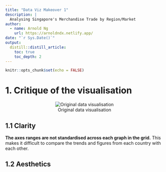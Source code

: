 ```yaml
---
title: "Data Viz Makeover 1"
description: |
  Analysing Singapore's Merchandise Trade by Region/Market
author:
  - name: Arnold Ng
    url: https://arnoldndx.netlify.app/
date: "`r Sys.Date()`"
output: 
  distill::distill_article:
    toc: true
    toc_depth: 2
---
```


```r
knitr::opts_chunk$set(echo = FALSE)
```

# 1. Critique of the visualisation

<center>

![Original data visualisation](figures/original_viz.png)

</center>

## 1.1 Clarity
**The axes ranges are not standardised across each graph in the grid.** This makes it difficult to compare the trends and figures from each country with each other.  

## 1.2 Aesthetics




